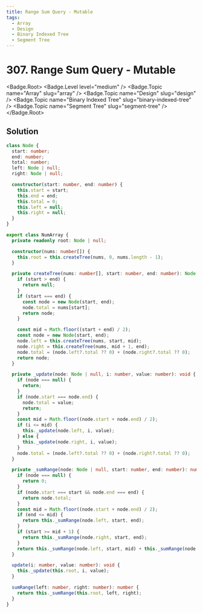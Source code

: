 ```yaml
---
title: Range Sum Query - Mutable
tags:
  - Array
  - Design
  - Binary Indexed Tree
  - Segment Tree
---
```


# 307. Range Sum Query - Mutable

<Badge.Root>
  <Badge.Level level="medium" />
  <Badge.Topic name="Array" slug="array" />
  <Badge.Topic name="Design" slug="design" />
  <Badge.Topic name="Binary Indexed Tree" slug="binary-indexed-tree" />
  <Badge.Topic name="Segment Tree" slug="segment-tree" />
</Badge.Root>

## Solution

```typescript filename="solution.ts" copy
class Node {
  start: number;
  end: number;
  total: number;
  left: Node | null;
  right: Node | null;

  constructor(start: number, end: number) {
    this.start = start;
    this.end = end;
    this.total = 0;
    this.left = null;
    this.right = null;
  }
}

export class NumArray {
  private readonly root: Node | null;

  constructor(nums: number[]) {
    this.root = this.createTree(nums, 0, nums.length - 1);
  }

  private createTree(nums: number[], start: number, end: number): Node | null {
    if (start > end) {
      return null;
    }
    if (start === end) {
      const node = new Node(start, end);
      node.total = nums[start];
      return node;
    }

    const mid = Math.floor((start + end) / 2);
    const node = new Node(start, end);
    node.left = this.createTree(nums, start, mid);
    node.right = this.createTree(nums, mid + 1, end);
    node.total = (node.left?.total ?? 0) + (node.right?.total ?? 0);
    return node;
  }

  private _update(node: Node | null, i: number, value: number): void {
    if (node === null) {
      return;
    }
    if (node.start === node.end) {
      node.total = value;
      return;
    }
    const mid = Math.floor((node.start + node.end) / 2);
    if (i <= mid) {
      this._update(node.left, i, value);
    } else {
      this._update(node.right, i, value);
    }
    node.total = (node.left?.total ?? 0) + (node.right?.total ?? 0);
  }

  private _sumRange(node: Node | null, start: number, end: number): number {
    if (node === null) {
      return 0;
    }
    if (node.start === start && node.end === end) {
      return node.total;
    }
    const mid = Math.floor((node.start + node.end) / 2);
    if (end <= mid) {
      return this._sumRange(node.left, start, end);
    }
    if (start >= mid + 1) {
      return this._sumRange(node.right, start, end);
    }
    return this._sumRange(node.left, start, mid) + this._sumRange(node.right, mid + 1, end);
  }

  update(i: number, value: number): void {
    this._update(this.root, i, value);
  }

  sumRange(left: number, right: number): number {
    return this._sumRange(this.root, left, right);
  }
}
```

<ProblemLink
  codingSite="leetcode"
  href="https://leetcode.com/problems/range-sum-query-mutable"
  title="Range Sum Query - Mutable"
/>
